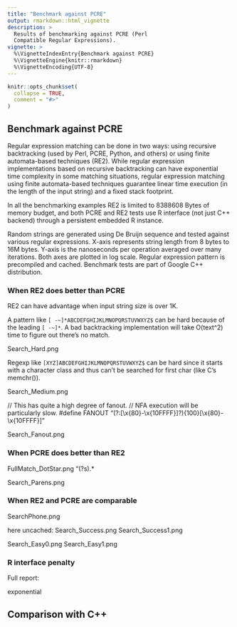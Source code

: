 ```yaml
---
title: "Benchmark against PCRE"
output: rmarkdown::html_vignette
description: >
  Results of benchmarking against PCRE (Perl
  Compatible Regular Expressions).
vignette: >
  %\VignetteIndexEntry{Benchmark against PCRE}
  %\VignetteEngine{knitr::rmarkdown}
  %\VignetteEncoding{UTF-8}
---
```


```r
knitr::opts_chunk$set(
  collapse = TRUE,
  comment = "#>"
)
```

## Benchmark against PCRE

Regular expression matching can be done in two ways: using recursive
backtracking (used by Perl, PCRE, Python, and others) or using finite
automata-based techniques (RE2). While regular expression
implementations based on recursive backtracking can have exponential
time complexity in some matching situations, regular expression
matching using finite automata-based techniques guarantee linear time
execution (in the length of the input string) and a fixed stack
footprint.

In all the benchmarking examples RE2 is limited to 8388608 Bytes of
memory budget, and both PCRE and RE2 tests use R interface (not just
C++ backend) through a persistent embedded R instance.

Random strings are generated using De Bruijn sequence and tested
against various regular expressions. X-axis represents string length
from 8 bytes to 16M bytes. Y-axis is the nanoseconds per operation
averaged over many iterations. Both axes are plotted in log
scale. Regular expression pattern is precompiled and cached.
Benchmark tests are part of Google C++ distribution.

### When RE2 does better than PCRE

RE2 can have advantage when input string size is over 1K.

A pattern like `[ -~]*ABCDEFGHIJKLMNOPQRSTUVWXYZ$` can be hard because
of the leading `[ -~]*`. A bad backtracking implementation will take
O(text^2) time to figure out there's no match.

Search_Hard.png

Regexp like `[XYZ]ABCDEFGHIJKLMNOPQRSTUVWXYZ$` can be hard since it starts with a character class and thus can't be searched for first char (like C's memchr()).

Search_Medium.png

// This has quite a high degree of fanout.
// NFA execution will be particularly slow.
#define FANOUT     "(?:[\\x{80}-\\x{10FFFF}]?){100}[\\x{80}-\\x{10FFFF}]"

Search_Fanout.png

### When PCRE does better than RE2

FullMatch_DotStar.png
"(?s).*

Search_Parens.png



### When RE2 and PCRE are comparable


SearchPhone.png

here uncached:
Search_Success.png
Search_Success1.png

Search_Easy0.png
Search_Easy1.png

### R interface penalty

Full report:


exponential

## Comparison with C++ 
